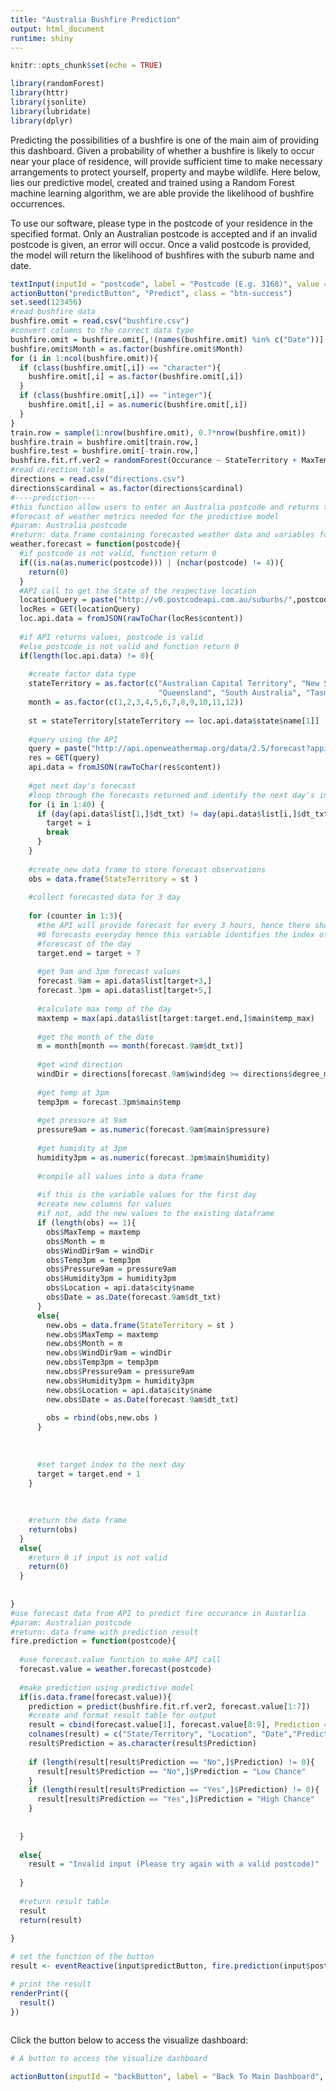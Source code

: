 ---
title: "Australia Bushfire Prediction"
output: html_document
runtime: shiny
---

```{r setup, include=FALSE}
knitr::opts_chunk$set(echo = TRUE)
```

```{r library, include=FALSE, echo=FALSE}
library(randomForest)
library(httr)
library(jsonlite)
library(lubridate)
library(dplyr)
```



Predicting the possibilities of a bushfire is one of the main aim of providing this dashboard. Given a probability of whether a bushfire is likely to occur near your place of residence, will provide sufficient time to make necessary arrangements to protect yourself, property and maybe wildlife. Here below, lies our predictive model, created and trained using a Random Forest machine learning algorithm, we are able provide the likelihood of bushfire occurrences. 

To use our software, please type in the postcode of your residence in the specified format. Only an Australian postcode is accepted and if an invalid postcode is given, an error will occur. Once a valid postcode is provided, the model will return the likelihood of bushfires with the suburb name and date.


```{r postcode_predictive_model, echo=FALSE}
textInput(inputId = "postcode", label = "Postcode (E.g. 3168)", value = NULL, width = NULL, placeholder = NULL)
actionButton("predictButton", "Predict", class = "btn-success")
set.seed(123456) 
#read bushfire data
bushfire.omit = read.csv("bushfire.csv")
#convert columns to the correct data type
bushfire.omit = bushfire.omit[,!(names(bushfire.omit) %in% c("Date"))]
bushfire.omit$Month = as.factor(bushfire.omit$Month)
for (i in 1:ncol(bushfire.omit)){
  if (class(bushfire.omit[,i]) == "character"){
    bushfire.omit[,i] = as.factor(bushfire.omit[,i])
  }
  if (class(bushfire.omit[,i]) == "integer"){
    bushfire.omit[,i] = as.numeric(bushfire.omit[,i])
  }
}
train.row = sample(1:nrow(bushfire.omit), 0.7*nrow(bushfire.omit))
bushfire.train = bushfire.omit[train.row,]
bushfire.test = bushfire.omit[-train.row,]
bushfire.fit.rf.ver2 = randomForest(Occurance ~ StateTerritory + MaxTemp + Month + WindDir9am + Temp3pm + Pressure9am + Humidity3pm ,data = bushfire.train, ntree = 90, mtry = 3)
#read direction table
directions = read.csv("directions.csv")
directions$cardinal = as.factor(directions$cardinal)
#----prediction----
#this function allow users to enter an Australia postcode and returns the
#forecast of weather metrics needed for the predictive model 
#param: Australia postcode
#return: data frame containing forecasted weather data and variables for the predictive model
weather.forecast = function(postcode){
  #if postcode is not valid, function return 0
  if((is.na(as.numeric(postcode))) | (nchar(postcode) != 4)){
    return(0)
  }
  #API call to get the State of the respective location
  locationQuery = paste("http://v0.postcodeapi.com.au/suburbs/",postcode,".json", sep = "")
  locRes = GET(locationQuery)
  loc.api.data = fromJSON(rawToChar(locRes$content))
  
  #if API returns values, postcode is valid
  #else postcode is not valid and function return 0
  if(length(loc.api.data) != 0){
    
    #create factor data type
    stateTerritory = as.factor(c("Australian Capital Territory", "New South Wales", "Northern Territory", 
                                 "Queensland", "South Australia", "Tasmania", "Victoria", "Western Australia"))
    month = as.factor(c(1,2,3,4,5,6,7,8,9,10,11,12))
    
    st = stateTerritory[stateTerritory == loc.api.data$state$name[1]]
    
    #query using the API
    query = paste("http://api.openweathermap.org/data/2.5/forecast?appid=c2c972a8600b40eedf993d1041b66083&units=metric&zip=" ,postcode,",au", sep = "")
    res = GET(query)
    api.data = fromJSON(rawToChar(res$content))
    
    #get next day's forecast
    #loop through the forecasts returned and identify the next day's index
    for (i in 1:40) {
      if (day(api.data$list[1,]$dt_txt) != day(api.data$list[i,]$dt_txt)){
        target = i
        break
      }
    }
    
    #create new data frame to store forecast observations
    obs = data.frame(StateTerritory = st )
    
    #collect forecasted data for 3 day
    
    for (counter in 1:3){
      #the API will provide forecast for every 3 hours, hence there should have 
      #8 forecasts everyday hence this variable identifies the index of the last 
      #forescast of the day
      target.end = target + 7
      
      #get 9am and 3pm forecast values
      forecast.9am = api.data$list[target+3,]
      forecast.3pm = api.data$list[target+5,]
      
      #calculate max temp of the day
      maxtemp = max(api.data$list[target:target.end,]$main$temp_max)
      
      #get the month of the date
      m = month[month == month(forecast.9am$dt_txt)]
      
      #get wind direction
      windDir = directions[forecast.9am$wind$deg >= directions$degree_min & forecast.9am$wind$deg < directions$degree_max,]$cardinal
      
      #get temp at 3pm
      temp3pm = forecast.3pm$main$temp
      
      #get pressure at 9am
      pressure9am = as.numeric(forecast.9am$main$pressure)
      
      #get humidity at 3pm
      humidity3pm = as.numeric(forecast.3pm$main$humidity)
      
      #compile all values into a data frame
      
      #if this is the variable values for the first day
      #create new columns for values
      #if not, add the new values to the existing dataframe
      if (length(obs) == 1){
        obs$MaxTemp = maxtemp
        obs$Month = m
        obs$WindDir9am = windDir
        obs$Temp3pm = temp3pm
        obs$Pressure9am = pressure9am
        obs$Humidity3pm = humidity3pm
        obs$Location = api.data$city$name
        obs$Date = as.Date(forecast.9am$dt_txt)
      }
      else{
        new.obs = data.frame(StateTerritory = st )
        new.obs$MaxTemp = maxtemp
        new.obs$Month = m
        new.obs$WindDir9am = windDir
        new.obs$Temp3pm = temp3pm
        new.obs$Pressure9am = pressure9am
        new.obs$Humidity3pm = humidity3pm
        new.obs$Location = api.data$city$name
        new.obs$Date = as.Date(forecast.9am$dt_txt)
        
        obs = rbind(obs,new.obs )
      }
        
      
      
      #set target index to the next day
      target = target.end + 1
    }
    
    
    
    #return the data frame
    return(obs)
  }
  else{
    #return 0 if input is not valid
    return(0)
  }
  
  
}
#use forecast data from API to predict fire occurance in Austarlia
#param: Australian postcode
#return: data frame with prediction result
fire.prediction = function(postcode){
  
  #use forecast.value function to make API call
  forecast.value = weather.forecast(postcode)
  
  #make prediction using predictive model
  if(is.data.frame(forecast.value)){
    prediction = predict(bushfire.fit.rf.ver2, forecast.value[1:7])
    #create and format result table for output
    result = cbind(forecast.value[1], forecast.value[8:9], Prediction = prediction)
    colnames(result) = c("State/Territory", "Location", "Date","Prediction")
    result$Prediction = as.character(result$Prediction)
    
    if (length(result[result$Prediction == "No",]$Prediction) != 0){
      result[result$Prediction == "No",]$Prediction = "Low Chance"
    }
    if (length(result[result$Prediction == "Yes",]$Prediction) != 0){
      result[result$Prediction == "Yes",]$Prediction = "High Chance"
    }
    
    
  }
  
  else{
    result = "Invalid input (Please try again with a valid postcode)"
    
  }
  
  #return result table
  result
  return(result)
  
}

# set the function of the button
result <- eventReactive(input$predictButton, fire.prediction(input$postcode))

# print the result
renderPrint({
  result()
})
  
```



Click the button below to access the visualize dashboard:

```{r back-button, echo = FALSE}
# A button to access the visualize dashboard

actionButton(inputId = "backButton", label = "Back To Main Dashboard", icon = icon("angle-double-left"), onclick ="window.open('https://fit3164-team15-s2-2020.shinyapps.io/Dashboard')")


```






